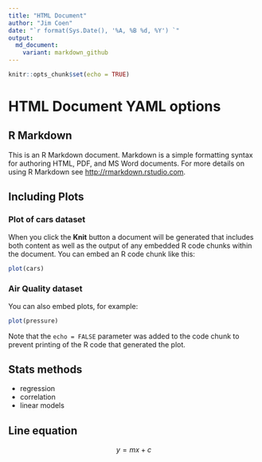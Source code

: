 ```yaml
---
title: "HTML Document"
author: "Jim Coen"
date: "`r format(Sys.Date(), '%A, %B %d, %Y') `"
output:
  md_document:
    variant: markdown_github
---
```


```r
knitr::opts_chunk$set(echo = TRUE)
```

# HTML Document YAML options

## R Markdown {#nextsteps .emphasized}

This is an R Markdown document. Markdown is a simple formatting syntax for authoring HTML, PDF, and MS Word documents. For more details on using R Markdown see <http://rmarkdown.rstudio.com>.

## Including Plots

### Plot of cars dataset
When you click the **Knit** button a document will be generated that includes both content as well as the output of any embedded R code chunks within the document. You can embed an R code chunk like this:

```r
plot(cars)
```

### Air Quality dataset
You can also embed plots, for example:

```r
plot(pressure)
```

Note that the `echo = FALSE` parameter was added to the code chunk to prevent printing of the R code that generated the plot.

## Stats methods
* regression
* correlation
* linear models

## Line equation

$$y = m x + c$$

